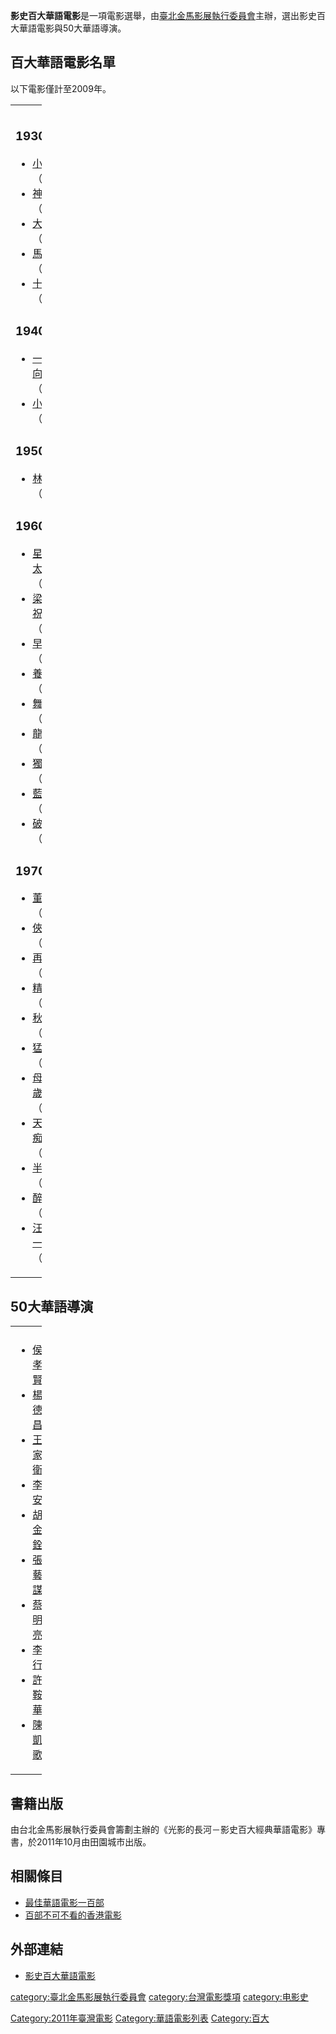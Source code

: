 '''影史百大華語電影'''是一項電影選舉，由[[臺北金馬影展執行委員會|臺北金馬影展執行委員會]]主辦，選出影史百大華語電影與50大華語導演。

==百大華語電影名單==
以下電影僅計至2009年。

{| border="0" cellpadding="0" width="100%"
|----- valign="top"
| width="25%" |  || width="25%" |  || width="25%" |  || width="25%" | 
|-----
| valign="top" |
=== 1930年代 ===
* [[小玩意_(1933年電影)|小玩意]]（1933）
* [[神女_(電影)|神女]]（1934）
* [[大路_(1935年电影)|大路]]（1935）
* [[馬路天使|馬路天使]]（1937）
* [[十字街頭|十字街頭]]（1937）

=== 1940年代 ===
* [[一江春水向东流_(1947年电影)|一江春水向東流]]（1947）
* [[小城之春|小城之春]]（1948）

=== 1950年代 ===
* [[林家舖子|林家舖子]]（1959）

=== 1960年代 ===
* [[星星月亮太陽_(1961年電影)|星星月亮太陽]]（1962）
* [[梁山伯與祝英台_(1963年電影)|梁山伯與祝英台]]（1963）
* [[早春二月|早春二月]]（1963）
* [[養鴨人家|養鴨人家]]（1964）
* [[舞台姊妹|舞台姊妹]]（1965）
* [[龍門客棧|龍門客棧]]（1967）
* [[獨臂刀|獨臂刀]]（1967）
* [[藍與黑_(電影)|藍與黑]]（1967）
* [[破曉時分|破曉時分]]（1968）

=== 1970年代 ===
* [[董夫人|董夫人]]（1970）
* [[俠女|俠女]]（1971）
* [[再見阿郎_(1970年電影)|再見阿郎]]（1971）
* [[精武門_(電影)|精武門]]（1972）
* [[秋決_(電影)|秋決]]（1972）
* [[猛龍過江|猛龍過江]]（1972）
* [[母親三十歲|母親三十歲]]（1973）
* [[天才與白痴_(1975年電影)|天才與白痴]]（1975）
* [[半斤八兩_(電影)|半斤八兩]]（1976）
* [[醉拳_(電影)|醉拳]]（1978）
* [[汪洋中的一條船_(電影)|汪洋中的一條船]]（1978）

| valign="top" |

=== 1980年代 ===
* [[撞到正_(電影)|撞到正]]（1980）
* [[光陰的故事_(電影)|光陰的故事]]（1982）
* [[投奔怒海|投奔怒海]]（1982）
* [[風櫃來的人|風櫃來的人]]（1983）
* [[兒子的大玩偶_(電影)|兒子的大玩偶]]（1983）
* [[海灘的一天|海灘的一天]]（1983）
* [[小畢的故事_(電影)|小畢的故事]]（1983）
* [[新蜀山劍俠|新蜀山劍俠]]（1983）
* [[黃土地_(電影)|黃土地]]（1984）
* [[玉卿嫂|玉卿嫂]]（1984）
* [[童年往事|童年往事]]（1985）
* [[青梅竹馬_(電影)|青梅竹馬]]（1985）
* [[警察故事|警察故事]]（1985）
* [[戀戀風塵|戀戀風塵]]（1986）
* [[恐怖份子_(電影)|恐怖份子]]（1986）
* [[英雄本色_(1986年電影)|英雄本色]]（1986）
* [[紅高粱_(電影)|紅高粱]]（1987）
* [[倩女幽魂_(1987年電影)|倩女幽魂]]（1987）
* [[秋天的童話|流氓大亨]]（1987）
* [[老井_(電影)|老井]]（1987）
* [[稻草人_(電影)|稻草人]]（1987）
* [[胭脂扣|胭脂扣]]（1988）
* [[悲情城市|悲情城市]]（1989）

| valign="top" |

=== 1990年代 ===
* [[阿飛正傳|阿飛正傳]]（1990）
* [[牯嶺街少年殺人事件|牯嶺街少年殺人事件]]（1991）
* [[大紅燈籠高高掛|大紅燈籠高高掛]]（1991）
* [[黃飛鴻_(1991年電影)|武狀元黃飛鴻]]（1991）
* [[喜宴_(電影)|喜宴]]（1992）
* [[阮玲玉_(電影)|阮玲玉]]（1992）
* [[秋菊打官司|秋菊打官司]]（1992）
* [[藍風箏|藍風箏]]（1992）
* [[青少年哪吒|青少年哪吒]]（1992）
* [[無言的山丘|無言的山丘]]（1992）
* [[霸王別姬_(電影)|霸王別姬]]（1993）
* [[戲夢人生|戲夢人生]]（1993）
* [[愛情萬歲_(臺灣電影)|愛情萬歲]]（1994）
* [[陽光燦爛的日子|陽光燦爛的日子]]（1994）
* [[重慶森林|重慶森林]]（1994）
* [[活著_(電影)|活著]]（1994）
* [[東邪西毒|東邪西毒]]（1994）
* [[饮食男女_(电影)|飲食男女]]（1994）
* [[多桑_(電影)|多桑]]（1994）
* [[西遊記第壹佰零壹回之月光寶盒|大話西遊]]（1995）
* [[女人四十|女人四十]]（1995）
* [[甜蜜蜜_(電影)|甜蜜蜜]]（1996）
* [[春光乍洩|春光乍洩]]（1997）
* [[小武|小武]]（1997）
* [[香港製造|香港製造]]（1997）
* [[河流_(電影)|河流]]（1997）
* [[海上花_(1998年电影)|海上花]]（1998）
* [[洞_(電影)|洞]]（1998）
* [[黑暗之光|黑暗之光]]（1999）
* [[鎗火|鎗火]]（1999）
* [[一個都不能少|一個都不能少]]（1999）

| valign="top" |

=== 2000年代 ===
* [[臥虎藏龍_(電影)|臥虎藏龍]]（2000）
* [[一一|一一]]（2000）
* [[花樣年華|花樣年華]]（2000）
* [[站台_(電影)|站台]]（2000）
* [[鬼子來了|鬼子來了]]（2000）
* [[少林足球|少林足球]]（2001）
* [[藍色大門|藍色大門]]（2002）
* [[無間道|無間道]]（2003）
* [[盲井|盲井]]（2003）
* [[可可西里_(電影)|可可西里]]（2004）
* [[功夫_(電影)|功夫]]（2005）
* [[無米樂|無米樂]]（2005）
* [[三峽好人|三峽好人]]（2006）
* [[頤和園_(電影)|頤和園]]（2006）
* [[瘋狂的石頭|瘋狂的石頭]]（2006）
* [[色，戒_(電影)|色，戒]]（2007）
* [[海角七號|海角七-{号}-]]（2008）
* [[天水圍的日與夜|天水圍的日與夜]]（2008）
* [[不能沒有你|不能沒有你]]（2009）
|}

==50大華語導演==
{| border="0" cellpadding="5" width="100%"
|----- valign="top"
| width="20%" |  || width="20%" |  || width="20%" |  || width="20%" |  || width="20%" |
|-----
| valign="top" |
* [[侯孝賢|侯孝賢]]
* [[楊德昌|楊德昌]]
* [[王家衛|王家衛]]
* [[李安|李安]]
* [[胡金銓|胡金銓]]
* [[張藝謀|張藝謀]]
* [[蔡明亮|蔡明亮]]
* [[李行|李行]]
* [[許鞍華|許鞍華]]
* [[陳凱歌|陳凱歌]]

| valign="top" |
* [[關錦鵬|關錦鵬]]
* [[李翰祥|李翰祥]]
* [[費穆_(導演)|費穆]]
* [[徐克|徐克]]
* [[賈樟柯|賈樟柯]]
* [[陳可辛|陳可辛]]
* [[宋存壽|宋存壽]]
* [[姜文|姜文]]
* [[吳宇森|吳宇森]]
* [[周星馳|周星馳]]

| valign="top" |
* [[萬仁|萬仁]]
* [[杜琪峰|杜琪峰]]
* [[王童|王童]]
* [[劉偉強|劉偉強]]
* [[張作驥|張作驥]]
* [[麥兆輝|麥兆輝]]
* [[袁牧之|袁牧之]]
* [[張毅_(導演)|張毅]]
* [[蔡楚生|蔡楚生]]
* [[吳永剛|吳永剛]]

| valign="top" |
* [[孫瑜_(導演)|孫瑜]]
* [[田壯壯|田壯壯]]
* [[曾壯祥|曾壯祥]]
* [[程小東|程小東]]
* [[陳果|陳果]]
* [[許冠文|許冠文]]
* [[羅維_(導演)|羅維]]
* [[鄭君里|鄭君里]]
* [[白景瑞|白景瑞]]
* [[魏德聖|魏德聖]]

| valign="top" |
* [[唐書璇|唐書璇]]
* [[謝晉|謝晉]]
* [[婁燁|婁燁]]
* [[張徹|張徹]]
* [[陶秦|陶秦]]
* [[馮小剛|馮小剛]]
* [[莊益增|莊益增]]
* [[顏蘭權|顏蘭權]]
* [[易文|易文]]
* [[陸川_(導演)|陸川]]
|}

==書籍出版==
由台北金馬影展執行委員會籌劃主辦的《光影的長河－影史百大經典華語電影》專書，於2011年10月由田園城市出版。

==相關條目==
* [[最佳華語電影一百部|最佳華語電影一百部]]
* [[百部不可不看的香港電影|百部不可不看的香港電影]]

==外部連結==
*[https://web.archive.org/web/20161021082357/http://100.goldenhorse.org.tw/ 影史百大華語電影]

{{影史百大華語電影}}
{{五十大華語導演}}

[[category:臺北金馬影展執行委員會|category:臺北金馬影展執行委員會]]
[[category:台灣電影獎項|category:台灣電影獎項]]
[[Category:2011年臺灣電影|Category:2011年臺灣電影]]
[[category:电影史|category:电影史]]
[[Category:華語電影列表|Category:華語電影列表]]
[[Category:百大|Category:百大]]